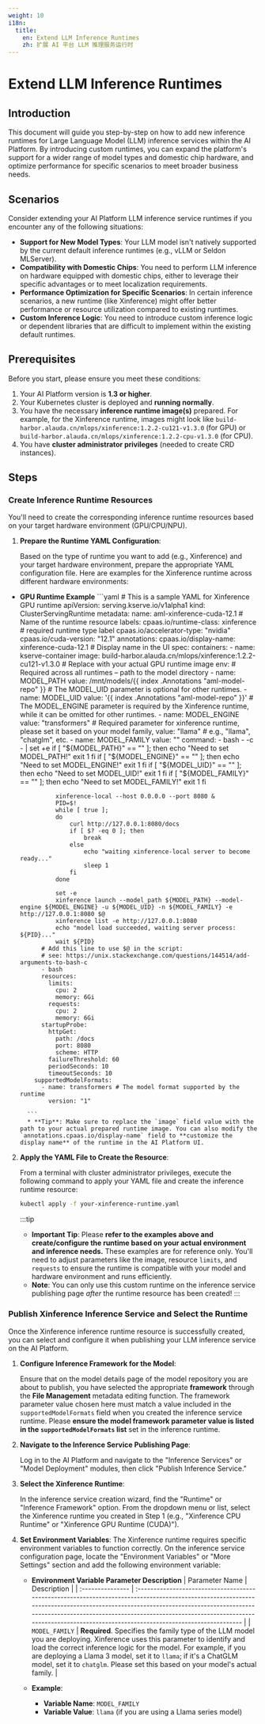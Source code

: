 ```yaml
---
weight: 10
i18n:
  title:
    en: Extend LLM Inference Runtimes
    zh: 扩展 AI 平台 LLM 推理服务运行时
---
```


# Extend LLM Inference Runtimes

## Introduction

This document will guide you step-by-step on how to add new inference runtimes for Large Language Model (LLM) inference services within the AI Platform. By introducing custom runtimes, you can expand the platform's support for a wider range of model types and domestic chip hardware, and optimize performance for specific scenarios to meet broader business needs.

## Scenarios

Consider extending your AI Platform LLM inference service runtimes if you encounter any of the following situations:

* **Support for New Model Types**: Your LLM model isn't natively supported by the current default inference runtimes (e.g., vLLM or Seldon MLServer).
* **Compatibility with Domestic Chips**: You need to perform LLM inference on hardware equipped with domestic chips, either to leverage their specific advantages or to meet localization requirements.
* **Performance Optimization for Specific Scenarios**: In certain inference scenarios, a new runtime (like Xinference) might offer better performance or resource utilization compared to existing runtimes.
* **Custom Inference Logic**: You need to introduce custom inference logic or dependent libraries that are difficult to implement within the existing default runtimes.


## Prerequisites

Before you start, please ensure you meet these conditions:

1.  Your AI Platform version is **1.3 or higher**.
2.  Your Kubernetes cluster is deployed and **running normally**.
3.  You have the necessary **inference runtime image(s)** prepared. For example, for the Xinference runtime, images might look like `build-harbor.alauda.cn/mlops/xinference:1.2.2-cu121-v1.3.0` (for GPU) or `build-harbor.alauda.cn/mlops/xinference:1.2.2-cpu-v1.3.0` (for CPU).
4.  You have **cluster administrator privileges** (needed to create CRD instances).


## Steps

<Steps>

### Create Inference Runtime Resources

You'll need to create the corresponding inference runtime resources based on your target hardware environment (GPU/CPU/NPU).

1. **Prepare the Runtime YAML Configuration**:

    Based on the type of runtime you want to add (e.g., Xinference) and your target hardware environment, prepare the appropriate YAML configuration file. Here are examples for the Xinference runtime across different hardware environments:

* **GPU Runtime Example**
        ```yaml
        # This is a sample YAML for Xinference GPU runtime
        apiVersion: serving.kserve.io/v1alpha1
        kind: ClusterServingRuntime
        metadata:
          name: aml-xinference-cuda-12.1 # Name of the runtime resource
          labels:
            cpaas.io/runtime-class: xinference # required runtime type label
            cpaas.io/accelerator-type: "nvidia"
            cpaas.io/cuda-version: "12.1"
          annotations:
            cpaas.io/display-name: xinference-cuda-12.1 # Display name in the UI
        spec:
          containers:
          - name: kserve-container
            image: build-harbor.alauda.cn/mlops/xinference:1.2.2-cu121-v1.3.0 # Replace with your actual GPU runtime image
            env:
            # Required across all runtimes – path to the model directory
            - name: MODEL_PATH
              value: /mnt/models/{{ index .Annotations "aml-model-repo" }}
            # The MODEL_UID parameter is optional for other runtimes.
            - name: MODEL_UID 
              value: '{{ index .Annotations "aml-model-repo" }}'
            # The MODEL_ENGINE parameter is required by the Xinference runtime, while it can be omitted for other runtimes.
            - name: MODEL_ENGINE 
              value: "transformers"
            # Required parameter for xinference runtime, please set it based on your model family, value: "llama" # e.g., "llama", "chatglm", etc.
            - name: MODEL_FAMILY 
              value: ""
            command:
            - bash
            - -c
            - |
                set +e
                if [ "${MODEL_PATH}" == "" ]; then
                    echo "Need to set MODEL_PATH!"
                    exit 1
                fi
                if [ "${MODEL_ENGINE}" == "" ]; then
                    echo "Need to set MODEL_ENGINE!"
                    exit 1
                fi
                if [ "${MODEL_UID}" == "" ]; then
                    echo "Need to set MODEL_UID!"
                    exit 1
                fi
                if [ "${MODEL_FAMILY}" == "" ]; then
                    echo "Need to set MODEL_FAMILY!"
                    exit 1
                fi
        
                xinference-local --host 0.0.0.0 --port 8080 &
                PID=$!
                while [ true ];
                do
                    curl http://127.0.0.1:8080/docs
                    if [ $? -eq 0 ]; then
                        break
                    else
                        echo "waiting xinference-local server to become ready..."
                        sleep 1
                    fi
                done
        
                set -e
                xinference launch --model_path ${MODEL_PATH} --model-engine ${MODEL_ENGINE} -u ${MODEL_UID} -n ${MODEL_FAMILY} -e http://127.0.0.1:8080 $@
                xinference list -e http://127.0.0.1:8080
                echo "model load succeeded, waiting server process: ${PID}..."
                wait ${PID}
            # Add this line to use $@ in the script:
            # see: https://unix.stackexchange.com/questions/144514/add-arguments-to-bash-c
            - bash
            resources:
              limits:
                cpu: 2
                memory: 6Gi
              requests:
                cpu: 2
                memory: 6Gi
            startupProbe:
              httpGet:
                path: /docs
                port: 8080
                scheme: HTTP
              failureThreshold: 60 
              periodSeconds: 10
              timeoutSeconds: 10
          supportedModelFormats:
            - name: transformers # The model format supported by the runtime
              version: "1"
      
        ```
        * **Tip**: Make sure to replace the `image` field value with the path to your actual prepared runtime image. You can also modify the `annotations.cpaas.io/display-name` field to **customize the display name** of the runtime in the AI Platform UI.

2.  **Apply the YAML File to Create the Resource**:

    From a terminal with cluster administrator privileges, execute the following command to apply your YAML file and create the inference runtime resource:
    ```bash
    kubectl apply -f your-xinference-runtime.yaml
    ```
    :::tip
    * **Important Tip**: Please **refer to the examples above and create/configure the runtime based on your actual environment and inference needs.** These examples are for reference only. You'll need to adjust parameters like the image, resource `limits`, and `requests` to ensure the runtime is compatible with your model and hardware environment and runs efficiently.
    * **Note**: You can only use this custom runtime on the inference service publishing page *after* the runtime resource has been created!
    :::

### Publish Xinference Inference Service and Select the Runtime

Once the Xinference inference runtime resource is successfully created, you can select and configure it when publishing your LLM inference service on the AI Platform.

1.  **Configure Inference Framework for the Model**:

    Ensure that on the model details page of the model repository you are about to publish, you have selected the appropriate **framework** through the **File Management** metadata editing function. The framework parameter value chosen here must match a value included in the `supportedModelFormats` field when you created the inference service runtime. Please **ensure the model framework parameter value is listed in the `supportedModelFormats` list** set in the inference runtime.
2.  **Navigate to the Inference Service Publishing Page**:

    Log in to the AI Platform and navigate to the "Inference Services" or "Model Deployment" modules, then click "Publish Inference Service."
3.  **Select the Xinference Runtime**:

    In the inference service creation wizard, find the "Runtime" or "Inference Framework" option. From the dropdown menu or list, select the Xinference runtime you created in Step 1 (e.g., "Xinference CPU Runtime" or "Xinference GPU Runtime (CUDA)").
4.  **Set Environment Variables**:
    The Xinference runtime requires specific environment variables to function correctly. On the inference service configuration page, locate the "Environment Variables" or "More Settings" section and add the following environment variable:

    * **Environment Variable Parameter Description**
        | Parameter Name   | Description                                                                                                                                                                                                                                                                                                                      |
        | :--------------- | :------------------------------------------------------------------------------------------------------------------------------------------------------------------------------------------------------------------------------------------------------------------------------------------------------------------------- |
        | `MODEL_FAMILY`   | **Required**. Specifies the family type of the LLM model you are deploying. Xinference uses this parameter to identify and load the correct inference logic for the model. For example, if you are deploying a Llama 3 model, set it to `llama`; if it's a ChatGLM model, set it to `chatglm`. Please set this based on your model's actual family. |

    * **Example**:
        * **Variable Name**: `MODEL_FAMILY`
        * **Variable Value**: `llama` (if you are using a Llama series model)

</Steps>
